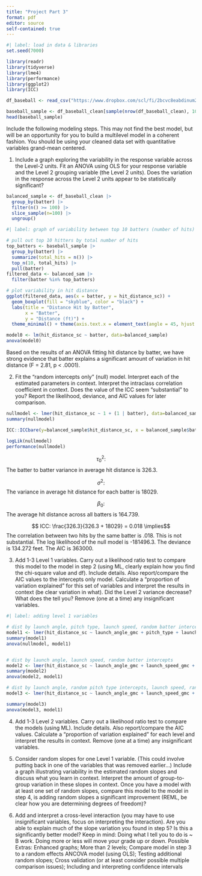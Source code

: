 ```yaml
---
title: "Project Part 3"
format: pdf
editor: source
self-contained: true
---
```


```r
#| label: load in data & libraries
set.seed(7000)

library(readr)
library(tidyverse)
library(lme4)
library(performance)
library(ggplot2)
library(ICC)

df_baseball <- read_csv("https://www.dropbox.com/scl/fi/2bcvc8eabdinum2e3r9oj/statcast_pitch_swing_data_20240402_20240630.csv?rlkey=bl9kxe5o9yv017cmjssbgya3s&st=pnrx2dej&dl=1")
```

```r
baseball_sample <- df_baseball_clean[sample(nrow(df_baseball_clean), 1000), ] |> arrange(desc(batter))
head(baseball_sample)
```


Include the following modeling steps. This may not find the best model, but will be an opportunity for you to build a multilevel model in a coherent fashion. You should be using your cleaned data set with
quantitative variables grand-mean centered.

1. Include a graph exploring the variability in the response variable across the Level-2 units. Fit an ANOVA using OLS for your response variable and the Level 2 grouping variable (the Level 2 units). Does the variation in the response across the Level 2 units appear to be statistically significant?


```r
balanced_sample <- df_baseball_clean |>
  group_by(batter) |>
  filter(n() >= 100) |>
  slice_sample(n=100) |>
  ungroup()
```


```r
#| label: graph of variability between top 10 batters (number of hits)

# pull out top 10 hitters by total number of hits
top_batters <- baseball_sample |>
  group_by(batter) |>
  summarize(total_hits = n()) |>
  top_n(10, total_hits) |>
  pull(batter)
filtered_data <- balanced_sam |>
  filter(batter %in% top_batters)

# plot variability in hit distance
ggplot(filtered_data, aes(x = batter, y = hit_distance_sc)) +
  geom_boxplot(fill = "skyblue", color = "black") +
  labs(title = "Distance Hit by Batter",
       x = "Batter",
       y = "Distance (ft)") +
  theme_minimal() + theme(axis.text.x = element_text(angle = 45, hjust = 1))
```


```r
model0 <- lm(hit_distance_sc ~ batter, data=balanced_sample)
anova(model0)
```


Based on the results of an ANOVA fitting hit distance by batter, we have strong evidence that batter explains a significant amount of variation in hit distance (F = 2.81, p < .0001).

2. Fit the “random intercepts only” (null) model. Interpret each of the estimated parameters in context. Interpret the intraclass correlation coefficient in context. Does the value of the ICC seem “substantial” to you? Report the likelihood, deviance, and AIC values for later comparison.

```r
nullmodel <- lmer(hit_distance_sc ~ 1 + (1 | batter), data=balanced_sample)
summary(nullmodel)

ICC::ICCbare(y=balanced_sample$hit_distance_sc, x = balanced_sample$batter)

logLik(nullmodel)
performance(nullmodel)
```

$$ \tau_0^2: $$ The batter to batter variance in average hit distance is 326.3.

$$ \sigma^2: $$ The variance in average hit distance for each batter is 18029.

$$ \beta_0: $$ The average hit distance across all batters is 164.739.

$$ ICC: \frac{326.3}{326.3 + 18029} = 0.018 \implies$$ The correlation between two hits by the same batter is .018. This is not substantial. The log likelihood of the null model is -181496.3. The deviance is 134.272 feet. The AIC is 363000. 


3. Add 1-3 Level 1 variables. Carry out a likelihood ratio test to compare this model to the model in step 2 (using ML, clearly explain how you find the chi-square value and df). Include details. Also report/compare the AIC values to the intercepts only model. Calculate a “proportion of variation
explained” for this set of variables and interpret the results in context (be clear variation in what). Did the Level 2 variance decrease? What does the tell you? Remove (one at a time) any insignificant variables.

```r
#| label: adding level 1 variables

# dist by launch angle, pitch type, launch speed, random batter intercepts
model1 <- lmer(hit_distance_sc ~ launch_angle_gmc + pitch_type + launch_speed_gmc + (1 | batter), data=balanced_sample)
summary(model1)
anova(nullmodel, model1)


# dist by launch angle, launch speed, random batter intercepts
model2 <- lmer(hit_distance_sc ~ launch_angle_gmc + launch_speed_gmc + (1 | batter), data=balanced_sample)
summary(model2)
anova(model2, model1)

# dist by launch angle, random pitch type intercepts, launch speed, random batter intercepts
model3 <- lmer(hit_distance_sc ~ launch_angle_gmc + launch_speed_gmc + (1 | pitch_type) + (1 | batter), data=balanced_sample)

summary(model3)
anova(model3, model1)
```



4. Add 1-3 Level 2 variables. Carry out a likelihood ratio test to compare the models (using ML). Include details. Also report/compare the AIC values. Calculate a “proportion of variation explained” for each level and interpret the results in context. Remove (one at a time) any insignificant
variables.

5. Consider random slopes for one Level 1 variable. (This could involve putting back in one of the variables that was removed earlier...) Include a graph illustrating variability in the estimated random slopes and discuss what you learn in context. Interpret the amount of group-to-group variation in these slopes in context. Once you have a model with at least one set of random slopes, compare this model to the model in step 4, is adding random slopes a significant improvement (REML, be clear how you are determining degrees of freedom)?

6. Add and interpret a cross-level interaction (you may have to use insignificant variables, focus on interpreting the interaction). Are you able to explain much of the slope variation you found in step 5? Is this a significantly better model? Keep in mind: Doing what I tell you to do is ~ B work. Doing more or less will move your grade up or down. Possible Extras: Enhanced graphs; More than 2 levels; Compare model in step 3 to a random effects ANCOVA model (using OLS); Testing additional random slopes; Cross validation (or at least consider possible multiple comparison issues); Including and interpreting confidence intervals